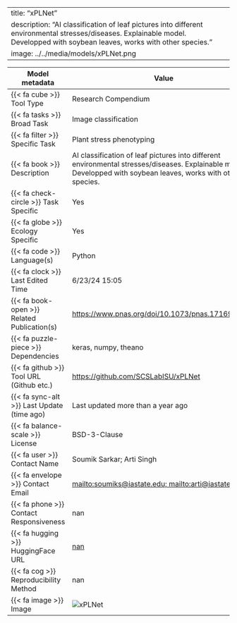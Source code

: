
---
title: "xPLNet"
description: "AI classification of leaf pictures into different environmental stresses/diseases. Explainable model. Developped with soybean leaves, works with other species. "
image: ../../media/models/xPLNet.png
---

| Model metadata             | Value                               |
|----------------------------|------------------------------------|
| {{< fa cube >}} Tool Type | [Research Compendium]{.tool_type .tool_type_pkglib} |
| {{< fa tasks >}} Broad Task | Image classification |
| {{< fa filter >}} Specific Task | Plant stress phenotyping |
| {{< fa book >}} Description | AI classification of leaf pictures into different environmental stresses/diseases. Explainable model. Developped with soybean leaves, works with other species.  |
| {{< fa check-circle >}} Task Specific | Yes |
| {{< fa globe >}} Ecology Specific | Yes |
| {{< fa code >}} Language(s) | Python |
| {{< fa clock >}} Last Edited Time | 6/23/24 15:05 |
| {{< fa book-open >}} Related Publication(s) | [https://www.pnas.org/doi/10.1073/pnas.1716999115](https://www.pnas.org/doi/10.1073/pnas.1716999115) |
| {{< fa puzzle-piece >}} Dependencies | keras, numpy, theano |
| {{< fa github >}} Tool URL (Github etc.) | [https://github.com/SCSLabISU/xPLNet](https://github.com/SCSLabISU/xPLNet) |
| {{< fa sync-alt >}} Last Update (time ago) | Last updated more than a year ago |
| {{< fa balance-scale >}} License | BSD-3-Clause |
| {{< fa user >}} Contact Name | Soumik Sarkar; Arti Singh |
| {{< fa envelope >}} Contact Email | [mailto:soumiks@iastate.edu; mailto:arti@iastate.edu](mailto:soumiks@iastate.edu; mailto:arti@iastate.edu) |
| {{< fa phone >}} Contact Responsiveness | nan |
| {{< fa hugging >}} HuggingFace URL | [nan](nan) |
| {{< fa cog >}} Reproducibility Method | nan |
| {{< fa image >}} Image | ![xPLNet](../../media/models/xPLNet.png) |
